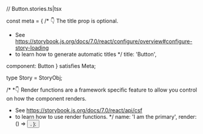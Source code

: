 // Button.stories.ts|tsx



const meta = {
 /* 👇 The title prop is optional.
  * See https://storybook.js.org/docs/7.0/react/configure/overview#configure-story-loading
  * to learn how to generate automatic titles
  */
 title: 'Button',

 component: Button
} satisfies Meta<typeof Button>;

type Story = StoryObj<typeof Button>;

/*
 *👇 Render functions are a framework specific feature to allow you control on how the component renders.
 * See https://storybook.js.org/docs/7.0/react/api/csf
 * to learn how to use render functions.
 */
  name: 'I am the primary',
  render: () => <Button primary label="Button" />,
};
